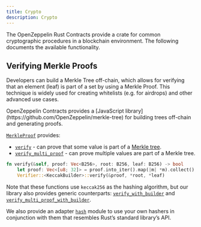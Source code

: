 ```yaml
---
title: Crypto
description: Crypto
---
```


The OpenZeppelin Rust Contracts provide a crate for common cryptographic procedures in a blockchain environment. The following documents the available functionality.

## Verifying Merkle Proofs

Developers can build a Merkle Tree off-chain, which allows for verifying that an element (leaf) is part of a set by using a Merkle Proof. This technique is widely used for creating whitelists (e.g. for airdrops) and other advanced use cases.

<Callout>
OpenZeppelin Contracts provides a [JavaScript library](https://github.com/OpenZeppelin/merkle-tree) for building trees off-chain and generating proofs.
</Callout>

[`MerkleProof`](https://docs.rs/openzeppelin-crypto/0.3.0-alpha.1/openzeppelin_crypto/merkle/struct.Verifier.html) provides:

* [`verify`](https://docs.rs/openzeppelin-crypto/0.3.0-alpha.1/openzeppelin_crypto/merkle/struct.Verifier.html#method.verify) - can prove that some value is part of a [Merkle tree](https://en.wikipedia.org/wiki/Merkle_tree).
* [`verify_multi_proof`](https://docs.rs/openzeppelin-crypto/0.3.0-alpha.1/openzeppelin_crypto/merkle/struct.Verifier.html#method.verify_multi_proof) - can prove multiple values are part of a Merkle tree.

```rust
fn verify(&self, proof: Vec<B256>, root: B256, leaf: B256) -> bool 
    let proof: Vec<[u8; 32]> = proof.into_iter().map(|m| *m).collect();
    Verifier::<KeccakBuilder>::verify(&proof, *root, *leaf)

```

Note that these functions use `keccak256` as the hashing algorithm, but our library also provides generic counterparts: [`verify_with_builder`](https://docs.rs/openzeppelin-crypto/0.3.0-alpha.1/openzeppelin_crypto/merkle/struct.Verifier.html#method.verify_with_builder) and [`verify_multi_proof_with_builder`](https://docs.rs/openzeppelin-crypto/0.3.0-alpha.1/openzeppelin_crypto/merkle/struct.Verifier.html#method.verify_multi_proof_with_builder).

We also provide an adapter [`hash`](https://docs.rs/openzeppelin-crypto/0.3.0-alpha.1/openzeppelin_crypto/hash/index.html) module to use your own hashers in conjunction with them that resembles Rust’s standard library’s API.
